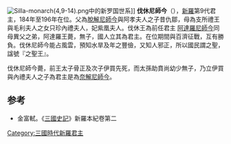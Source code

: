 {{朝鮮半島君王
| 名稱=伐休尼師今
| 新羅代數=9
| 前任=[[阿達羅尼師今|阿達羅尼師今]]
| 繼任=[[奈解尼師今|奈解尼師今]]
| 畫像=
| 說明=
| 在位=184年—196年
| 年號=
| 姓名=昔伐休
| 封號=
| 字=
| 號=
| 別名=
| 出生年=？
| 立世子=
| 逝世年=196年
| 廟號=
| 諡號=
| 陵墓=
| 父親=[[昔仇鄒|昔仇鄒]]
| 母親=只珍內禮夫人
| 嫡母=
| 皇后=
| 王后=紫凰夫人
| 王妃=
| 妃=
| 嫡子=[[昔骨正|昔骨正]] [[昔伊買|昔伊買]]
| 庶子=
| 嫡女=
| 庶女=
| 注釋=
|}}
[[File:Silla-monarch(4,9-14).png|left]]中的新罗国世系]] 
'''伐休尼師今'''（{{bd|？||196年|catIdx=}}），[[新羅|新羅]]第9代君主，184年至196年在位。父為[[脫解尼師今|脫解尼師今]]與阿孝夫人之子昔仇鄒，母為支所禮王與毛利夫人之女只珍內禮夫人，妃紫凰夫人。伐休王為前任君主 [[阿達羅尼師今|阿達羅尼師今]]同母異父之弟，阿達羅王薨，無子，國人立其為君主。在位期間與百濟征戰，互有勝負。伐休尼師今能占風雲，預知水旱及年之豐儉，又知人邪正，所以國民謂之聖，諡號『之聖王』。  

伐休尼師今薨，前王太子骨正及次子伊買先死，而太孫助賁尚幼少無子，乃立伊買與內禮夫人之子為君主是為[[奈解尼師今|奈解尼師今]]。

==参考==
* 金富軾。《[[三國史記|三國史記]]》新羅本紀卷第二

{{新罗君主}}

{{korea-bio-stub}}

[[Category:三國時代新羅君主|Category:三國時代新羅君主]]